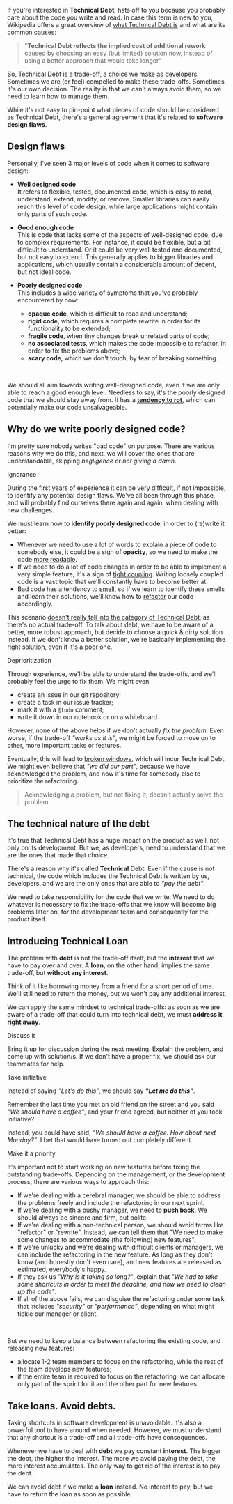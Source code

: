 


If you're interested in **Technical Debt**, hats off to you because you probably care about the code you write and
read. In case this term is new to you, Wikipedia offers a great overview of [what Technical Debt
is](https://en.wikipedia.org/wiki/Technical_debt) and what are its common causes:

> "**Technical Debt reflects the implied cost of additional rework** caused by choosing an easy (but limited) solution now,
> instead of using a better approach that would take longer"

So, Technical Debt is a trade-off, a choice we make as developers. Sometimes we are (or feel) compelled to make
these trade-offs. Sometimes it's our own decision. The reality is that we can't always avoid them, so we need to learn how to manage them.

While it's not easy to pin-point what pieces of code should be considered as Technical Debt, there's a general
agreement that it's related to **software design flaws**.

## Design flaws

Personally, I've seen 3 major levels of code when it comes to software design:

- **Well designed code**  
  It refers to flexible, tested, documented code, which is easy to read, understand, extend, modify, or remove.
  Smaller libraries can easily reach this level of code design, while large applications might contain only parts of such
  code.

- **Good enough code**  
  This is code that lacks some of the aspects of well-designed code, due to complex requirements.
  For instance, it could be flexible, but a bit difficult to understand. Or it could be very well tested and documented, but not easy to extend. This generally applies to bigger libraries and applications, which usually contain a considerable amount of decent, but not ideal code.

- **Poorly designed code**  
  This includes a wide variety of symptoms that you've probably encountered by now:
  - **opaque code**, which is difficult to read and understand;
  - **rigid code**, which requires a complete rewrite in order for its functionality to be extended;
  - **fragile code**, when tiny changes break unrelated parts of code;
  - **no associated tests**, which makes the code impossible to refactor, in order to fix the problems above;
  - **scary code**, which we don't touch, by fear of breaking something.

<br />

We should all aim towards writing well-designed code, even if we are only able to reach a good enough level. Needless to say, it's the poorly designed code that we should stay away from. It has a [**tendency to rot**](https://en.wikipedia.org/wiki/Software_rot), which can potentially make our code unsalvageable.

## Why do we write poorly designed code?

I'm pretty sure nobody writes "bad code" on purpose. There are various reasons why we do this, and next, we will cover the ones that are understandable, skipping _negligence_ or _not giving a damn_.

<Subheading>Ignorance</Subheading>

During the first years of experience it can be very difficult, if not impossible, to identify any potential design flaws. We've all been through this phase, and will probably find ourselves there again and again, when dealing with new challenges.

We must learn how to **identify poorly designed code**, in order to (re)write it better:

- Whenever we need to use a lot of words to explain a piece of code to somebody else, it could be a sign of **opacity**, so we need to make the code [more readable](https://blog.pragmaticengineer.com/readable-code/).
- If we need to do a lot of code changes in order to be able to implement a very simple feature, it's a sign of [tight coupling](<https://en.wikipedia.org/wiki/Coupling_(computer_programming)>). Writing loosely coupled code is a vast topic that we'll constantly have to become better at.
- Bad code has a tendency to [smell](https://en.wikipedia.org/wiki/Code_smell), so if we learn to identify these smells and learn their solutions, we'll know how to [refactor](https://en.wikipedia.org/wiki/Code_refactoring) our code accordingly.

This scenario [doesn't really fall into the category of Technical
Debt](https://sites.google.com/site/unclebobconsultingllc/a-mess-is-not-a-technical-debt), as there's no actual
trade-off. To talk about debt, we have to be aware of a better, more robust approach, but decide to choose a quick & dirty solution instead. If we don't know a better solution, we're basically implementing the right solution, even if it's a poor one.

<!-- ### Negligence

Sometimes we simply don't care. We are aware that we've chosen a quick & dirty solution, we acknowledge that it will
have consequences later on, but we only care about the present.

This mindset will always incur Technical Debt, which would lead to [broken
windows](https://blog.codinghorror.com/the-broken-window-theory/), and eventually could cause the project to get out of
control if not addressed.

If we don't learn from others' teachings, we should at least learn from our own mistakes. -->

<Subheading>Deprioritization</Subheading>

Through experience, we'll be able to understand the trade-offs, and we’ll probably feel the urge to fix them. We might even:

- create an issue in our git repository;
- create a task in our issue tracker;
- mark it with a `@todo` comment;
- write it down in our notebook or on a whiteboard.

However, none of the above helps if we don't actually _fix the problem_. Even worse, if the trade-off _"works as it is"_, we might be forced to
move on to other, more important tasks or features.

Eventually, this will lead to [broken windows](https://blog.codinghorror.com/the-broken-window-theory/), which will incur Technical Debt. We might even believe that _"we did our part"_, because we have acknowledged the problem, and now it's time for somebody else to prioritize the refactoring.

> Acknowledging a problem, but not fixing it, doesn't actually solve the problem.

## The technical nature of the debt

It's true that Technical Debt has a huge impact on the product as well, not only on its development. But we, as
developers, need to understand that we are the ones that made that choice.

There's a reason why it's called **Technical** Debt. Even if the cause is not technical, the code which includes the
Technical Debt is written by us, developers, and we are the only ones that are able to _"pay the debt"_.

We need to take responsibility for the code that we write. We need to do whatever is necessary to fix the trade-offs that we
know will become big problems later on, for the development team and consequently for the product itself.

## Introducing Technical Loan

The problem with **debt** is not the trade-off itself, but the **interest** that we have to pay over and over. A **loan**, on the other hand, implies the same trade-off, but **without any interest**.

Think of it like borrowing money from a friend for a short period of time. We'll still need to return the money, but we won't pay any additional interest.

We can apply the same mindset to technical trade-offs: as soon as we are aware of a trade-off that could turn into
technical debt, we must **address it right away**.

<Subheading>Discuss it</Subheading>

Bring it up for discussion during the next meeting. Explain the problem, and come up with solution/s. If we don't have a proper fix, we should ask our teammates for help.

<Subheading>Take initiative</Subheading>

Instead of saying _"Let's do this"_, we should say _**"Let me do this"**_.

Remember the last time you met an old friend on the street and you said _"We should have a coffee"_, and your friend agreed, but neither of you took initiative?

Instead, you could have said, _"We should have a coffee. How about next Monday?"_. I bet that would have turned out completely different.

<Subheading>Make it a priority</Subheading>

It's important not to start working on new features before fixing the outstanding trade-offs. Depending on the management, or the development process, there are various ways to approach this:

- If we're dealing with a cerebral manager, we should be able to address the problems freely and include the refactoring in our next sprint.
- If we're dealing with a pushy manager, we need to **push back**. We should always be sincere and firm, but polite.
- If we're dealing with a non-technical person, we should avoid terms like "refactor" or "rewrite". Instead, we can tell them that "We need to make some changes to accommodate (the following) new features".
- If we're unlucky and we're dealing with difficult clients or managers, we can include the refactoring in the new feature. As long as they don't know (and honestly don't even care), and new features are released as estimated, everybody's happy.
- If they ask us _"Why is it taking so long?"_, explain that _"We had to take some shortcuts in order to meet the deadline, and now we need to clean up the code"_.
- If all of the above fails, we can disguise the refactoring under some task that includes _"security"_ or _"performance"_, depending on what might tickle our manager or client.

<br />

But we need to keep a balance between refactoring the existing code, and releasing new features:

- allocate 1-2 team members to focus on the refactoring, while the rest of the team develops new features;
- if the entire team is required to focus on the refactoring, we can allocate only part of the sprint for it and the other part for new features.

## Take loans. Avoid debts.

Taking shortcuts in software development is unavoidable. It's also a powerful tool to have around when needed. However, we must understand that any shortcut is a trade-off and all trade-offs have consequences.

Whenever we have to deal with **debt** we pay constant **interest**. The bigger the debt, the higher the interest. The more we avoid paying the debt, the more interest accumulates.
The only way to get rid of the interest is to pay the debt.

We can avoid debt if we make a **loan** instead. No interest to pay, but we have to return the loan as soon as
possible.
